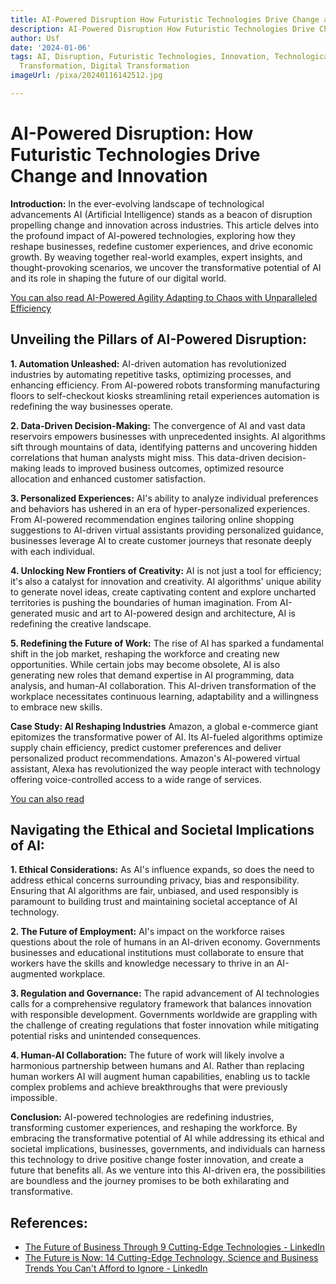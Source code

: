 ```yaml
---
title: AI-Powered Disruption How Futuristic Technologies Drive Change and Innovation
description: AI-Powered Disruption How Futuristic Technologies Drive Change and Innovation
author: Usf
date: '2024-01-06'
tags: AI, Disruption, Futuristic Technologies, Innovation, Technological Change, Business
  Transformation, Digital Transformation
imageUrl: /pixa/20240116142512.jpg

---
```

#  AI-Powered Disruption: How Futuristic Technologies Drive Change  and Innovation

**Introduction:**
In the ever-evolving landscape of  technological advancements AI (Artificial Intelligence) stands as  a  beacon of disruption propelling change and innovation across industries. This article delves  into the profound impact of AI-powered technologies, exploring  how they reshape businesses, redefine customer experiences, and drive economic growth. By weaving together real-world examples, expert insights, and thought-provoking scenarios, we uncover the transformative potential of AI and its role in shaping the future of our digital world.

[You can also read AI-Powered  Agility Adapting to Chaos with  Unparalleled Efficiency](AI-Powered%20Agility%20Adapting%20to%20Chaos%20with%20Unparalleled%20Efficiency)


## Unveiling the Pillars of AI-Powered Disruption:

**1. Automation Unleashed:**
AI-driven automation has revolutionized industries by automating repetitive tasks, optimizing processes, and enhancing efficiency. From AI-powered robots transforming manufacturing floors to self-checkout kiosks streamlining retail  experiences automation is redefining  the way businesses operate.

**2. Data-Driven Decision-Making:**
The convergence of  AI and vast data reservoirs empowers businesses with unprecedented insights. AI algorithms sift through mountains of data, identifying patterns and uncovering hidden correlations that human analysts might miss.  This data-driven decision-making leads to improved business outcomes, optimized resource allocation and enhanced customer satisfaction.

**3. Personalized Experiences:**
AI's ability to analyze individual preferences and behaviors has ushered in an era of hyper-personalized experiences. From  AI-powered recommendation engines tailoring online shopping suggestions to AI-driven virtual assistants providing personalized  guidance, businesses leverage AI to create customer journeys that resonate deeply with each individual.

**4. Unlocking New Frontiers of Creativity:**
AI is not just a tool for  efficiency; it's also a catalyst for innovation and creativity. AI algorithms' unique ability to generate novel  ideas, create captivating content and explore uncharted territories is pushing the boundaries of human imagination. From AI-generated music and art to AI-powered design and architecture,  AI is redefining the creative landscape.

**5. Redefining the Future of Work:**
The rise of AI has sparked a fundamental shift in the  job  market, reshaping the workforce  and creating new  opportunities. While certain jobs may become obsolete, AI is also  generating  new roles  that demand expertise  in AI programming, data analysis, and  human-AI collaboration. This AI-driven transformation of the workplace necessitates continuous learning, adaptability and a willingness to  embrace new skills.

**Case Study: AI Reshaping Industries**
Amazon, a global e-commerce giant epitomizes the  transformative power  of  AI. Its AI-fueled algorithms optimize  supply chain efficiency, predict customer preferences and deliver personalized product recommendations. Amazon's  AI-powered virtual assistant, Alexa has  revolutionized the way people  interact with technology  offering  voice-controlled access to a wide range of services.

[You can also read ]()


## Navigating the Ethical and Societal Implications of AI:

**1. Ethical Considerations:**
As AI's influence expands, so does the  need to address ethical concerns surrounding privacy, bias and responsibility. Ensuring that AI algorithms are fair, unbiased, and used responsibly is paramount  to building trust and maintaining societal acceptance of AI technology.

**2. The Future of  Employment:**
AI's impact on  the workforce raises questions about the role of  humans  in an AI-driven economy. Governments businesses and educational institutions must collaborate to ensure that  workers have the skills and knowledge necessary to  thrive in an AI-augmented workplace.

**3. Regulation and Governance:**
The  rapid advancement of AI technologies calls for a comprehensive regulatory framework  that balances innovation with responsible development. Governments worldwide are  grappling with  the challenge of creating regulations that foster innovation while mitigating potential risks  and unintended  consequences.

**4. Human-AI Collaboration:**
The future of work will likely involve a  harmonious partnership between humans and AI. Rather  than replacing human  workers AI will augment  human capabilities, enabling us to tackle complex problems and achieve breakthroughs that were previously impossible.

**Conclusion:**
AI-powered technologies are redefining industries, transforming customer experiences, and reshaping the  workforce. By embracing the transformative potential of AI while addressing its ethical  and societal  implications, businesses, governments, and individuals  can harness this  technology to drive positive change  foster  innovation, and create a future that benefits all.  As we venture into this AI-driven era, the possibilities are boundless and the journey promises to be both exhilarating and transformative.

## References:
- [The Future of Business Through 9 Cutting-Edge Technologies - LinkedIn](https://www.linkedin.com/pulse/future-business-through-9-cutting-edge-technologies-obrazchikov)
- [The Future is Now: 14 Cutting-Edge Technology, Science and Business Trends You Can't Afford to Ignore - LinkedIn](https://www.linkedin.com/pulse/future-now-14-cutting-edge-technology-science-trends-jackson-esq-)
